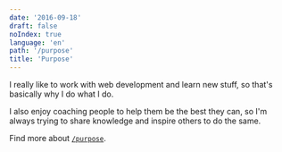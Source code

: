 ```yaml
---
date: '2016-09-18'
draft: false
noIndex: true
language: 'en'
path: '/purpose'
title: 'Purpose'
---
```


I really like to work with web development and learn new stuff, so that's basically why I do what I do.

I also enjoy coaching people to help them be the best they can, so I'm always trying to share knowledge and inspire others to do the same.

Find more about [`/purpose`](http://slashpurpose.org/).
